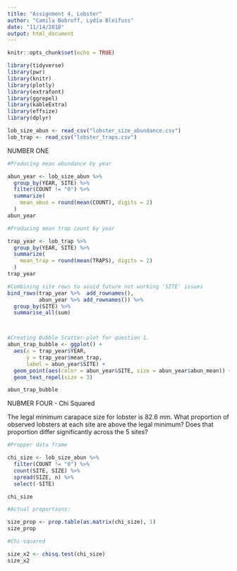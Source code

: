 ```yaml
---
title: "Assignment 4, Lobster"
author: "Camila Bobroff, Lydia Bleifuss"
date: "11/14/2018"
output: html_document
---
```


```r
knitr::opts_chunk$set(echo = TRUE)
```

```r
library(tidyverse)
library(pwr)
library(knitr)
library(plotly)
library(extrafont)
library(ggrepel)
library(kableExtra)
library(effsize)
library(dplyr)
```

```r
lob_size_abun <- read_csv("lobster_size_abundance.csv")
lob_trap <- read_csv("lobster_traps.csv")
```
NUMBER ONE

```r
#Producing mean abundance by year

abun_year <- lob_size_abun %>%
  group_by(YEAR, SITE) %>% 
  filter(COUNT != "0") %>% 
  summarize(
    mean_abun = round(mean(COUNT), digits = 2)
  )
abun_year

#Producing mean trap count by year

trap_year <- lob_trap %>% 
  group_by(YEAR, SITE) %>% 
  summarize(
    mean_trap = round(mean(TRAPS), digits = 2)
  )
trap_year
```

```r
#Combining site rows to avoid future not working 'SITE' issues  
bind_rows(trap_year %>%  add_rownames(),
          abun_year %>% add_rownames()) %>% 
  group_by(SITE) %>% 
  summarise_all(sum)



#Creating Bubble Scatter-plot for question 1. 
abun_trap_bubble <- ggplot() +
  aes(x = trap_year$YEAR,
      y = trap_year$mean_trap,
      label = abun_year$SITE) +
  geom_point(aes(color = abun_year&SITE, size = abun_year$abun_mean)) +
  geom_text_repel(size = 3) 

abun_trap_bubble


```

NUBMER FOUR - Chi Squared

The legal minimum carapace size for lobster is 82.6 mm. What proportion of observed lobsters at each site are above the legal minimum? Does that proportion differ significantly across the 5 sites? 

```r
#Propper data frame 

chi_size <- lob_size_abun %>% 
  filter(COUNT != "0") %>% 
  count(SITE, SIZE) %>% 
  spread(SIZE, n) %>% 
  select(-SITE)

chi_size

#Actual proportions:

size_prop <- prop.table(as.matrix(chi_size), 1)
size_prop 

#Chi-squared 

size_x2 <- chisq.test(chi_size)
size_x2
```


